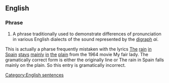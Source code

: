 ==English==

===Phrase===
{{infl|en|phrase|head=[[the|The]] [[rain]] [[in]] [[Spain]] [[fall]]s [[mainly]] [[in]] [[the]] [[plain]]}}

# {{dated}} A phrase traditionally used to demonstrate differences of pronunciation in various English dialects of the sound represented by the [[digraph]] ''ai''.

This is actually a pharse frequently mistaken with the lyrics [[the|The]] [[rain]] [[in]] [[Spain]] [[stay]]s [[mainly]] [[in]] [[the]] [[plain]] from the 1964 movie My fair lady. The gramatically correct form is either the originally line or The rain in Spain falls mainly on the plain. So this entry is gramatically incorrect.

[[Category:English sentences]]